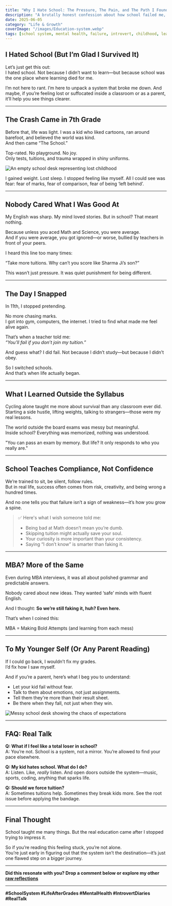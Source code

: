 ```yaml
---
title: "Why I Hate School: The Pressure, The Pain, and The Path I Found Instead"
description: "A brutally honest confession about how school failed me, what it did to my mind, and how I finally found my way back—on my terms. For every student or parent stuck in the system, this is for you."
date: 2025-06-05
category: "Life & Growth"
coverImage: "/images/Education-system.webp"
tags: [school system, mental health, failure, introvert, childhood, learning, society, education reform]
---
```



## I Hated School (But I’m Glad I Survived It)

Let’s just get this out:  
I hated school. Not because I didn’t want to learn—but because school was the one place where learning died for me.

I’m not here to rant. I’m here to unpack a system that broke me down. And maybe, if you’re feeling lost or suffocated inside a classroom or as a parent, it’ll help you see things clearer.

---

## The Crash Came in 7th Grade

Before that, life was light. I was a kid who liked cartoons, ran around barefoot, and believed the world was kind.  
And then came “The School.”

Top-rated. No playground. No joy.  
Only tests, tuitions, and trauma wrapped in shiny uniforms.

<Image
  src="/images/school-desk.jpg"
  alt="An empty school desk representing lost childhood"
  width={800}
  height={400}
  className="rounded-xl my-6 mx-auto shadow-lg"
/>

I gained weight. Lost sleep. I stopped feeling like myself. All I could see was fear: fear of marks, fear of comparison, fear of being ‘left behind’.

---

## Nobody Cared What I Was Good At

My English was sharp. My mind loved stories. But in school? That meant nothing.

Because unless you aced Math and Science, you were average.  
And if you were average, you got ignored—or worse, bullied by teachers in front of your peers.

I heard this line too many times:

<Quote>
“Take more tuitions. Why can’t you score like Sharma Ji’s son?”
</Quote>

This wasn’t just pressure. It was quiet punishment for being different.

---

## The Day I Snapped

In 11th, I stopped pretending.

No more chasing marks.  
I got into gym, computers, the internet. I tried to find what made me feel alive again.

That’s when a teacher told me:  
*“You’ll fail if you don’t join my tuition.”*

And guess what? I did fail. Not because I didn’t study—but because I didn’t obey.

So I switched schools.  
And that’s when life actually began.

---

## What I Learned Outside the Syllabus

Cycling alone taught me more about survival than any classroom ever did.  
Starting a side hustle, lifting weights, talking to strangers—those were my real lessons.

The world outside the board exams was messy but meaningful.  
Inside school? Everything was memorized, nothing was understood.

<Quote>
"You can pass an exam by memory. But life? It only responds to who you really are."
</Quote>

---

## School Teaches Compliance, Not Confidence

We’re trained to sit, be silent, follow rules.  
But in real life, success often comes from risk, creativity, and being wrong a hundred times.

And no one tells you that failure isn’t a sign of weakness—it’s how you grow a spine.

> ✅ Here's what I wish someone told me:
> 
> - Being bad at Math doesn’t mean you’re dumb.  
> - Skipping tuition might actually save your soul.  
> - Your curiosity is more important than your consistency.  
> - Saying “I don’t know” is smarter than faking it.

---

## MBA? More of the Same

Even during MBA interviews, it was all about polished grammar and predictable answers.

Nobody cared about new ideas. They wanted ‘safe’ minds with fluent English.

And I thought: **So we’re still faking it, huh? Even here.**

That’s when I coined this:

<Quote>
MBA = Making Bold Attempts (and learning from each mess)
</Quote>

---

## To My Younger Self (Or Any Parent Reading)

If I could go back, I wouldn’t fix my grades.  
I’d fix how I saw myself.

And if you’re a parent, here’s what I beg you to understand:

- Let your kid fail without fear.  
- Talk to them about emotions, not just assignments.  
- Tell them they're more than their result sheet.  
- Be there when they fall, not just when they win.

<Image
  src="/images/messy-desk.jpg"
  alt="Messy school desk showing the chaos of expectations"
  width={800}
  height={400}
  className="rounded-xl my-6 mx-auto shadow-lg"
/>

---

## FAQ: Real Talk

**Q: What if I feel like a total loser in school?**  
A: You’re not. School is a system, not a mirror. You’re allowed to find your pace elsewhere.

**Q: My kid hates school. What do I do?**  
A: Listen. Like, *really* listen. And open doors outside the system—music, sports, coding, anything that sparks life.

**Q: Should we force tuition?**  
A: Sometimes tuitions help. Sometimes they break kids more. See the root issue before applying the bandage.

---

## Final Thought

School taught me many things. But the real education came after I stopped trying to impress it.

So if you’re reading this feeling stuck, you’re not alone.  
You’re just early in figuring out that the system isn’t the destination—it’s just one flawed step on a bigger journey.

---

**Did this resonate with you? Drop a comment below or explore my other [raw reflections](/blog)**  

---

**#SchoolSystem #LifeAfterGrades #MentalHealth #IntrovertDiaries #RealTalk**
